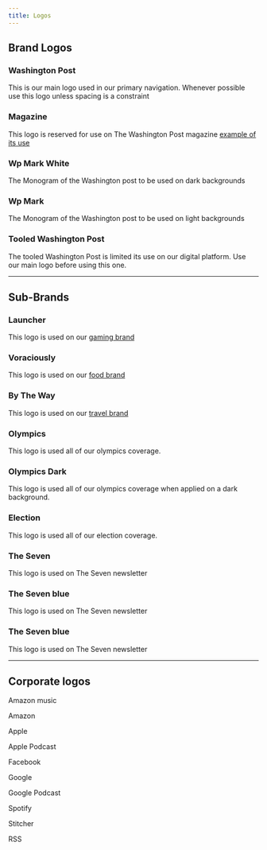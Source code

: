 ```yaml
---
title: Logos
---
```




## Brand Logos
<div className="square pa-xs">

### Washington Post
This is our main logo used in our primary navigation. Whenever possible use this logo unless spacing 
is a constraint
<div className="mt-sm">
<WashingtonPost/>
</div>
</div>

<div className="square pa-xs">

### Magazine
This logo is reserved for use on The Washington Post magazine [example of its use](https://www.washingtonpost.com/magazine/2021/11/08/why-are-so-many-people-so-cruel-their-dogs/?itid=sf_lifestyle-magazine)
<div className="bg-offblack mt-sm pa-sm">
    <WashingtonPostMag/>
</div>
</div>

<div className="square pa-xs">

### Wp Mark White
The Monogram of the Washington post to be used on dark backgrounds
<div className="minimize bg-offblack pa-sm">
<WPMarkWhite/>
</div>
</div>

<div className="square pa-xs">

### Wp Mark
The Monogram of the Washington post to be used on light backgrounds
<div className="minimize pa-sm">
<WPMark/>
</div>
</div>

<div className="square pa-xs">

### Tooled Washington Post
The tooled Washington Post is limited its use on our digital platform. Use our main logo before using this one.
<div className="minimize pa-sm">
<TooledWashingtonPost/>
</div>
</div>



---
## Sub-Brands

<div className="square pa-xs">

### Launcher
This logo is used on our [gaming brand](https://www.washingtonpost.com/video-games/)
<div style={{backgroundColor:'rgb(29,120,142)'}} className="square mt-sm pa-sm">
    <Launcher/>
</div>
</div>

<div className="square pa-xs">

### Voraciously
This logo is used on our [food brand](https://www.washingtonpost.com/news/voraciously)

<div style={{backgroundColor:'#ead94e'}} className="square mt-sm pa-sm">
    <Voraciously/>
</div>
</div>

<div className="square pa-xs">

### By The Way
This logo is used on our [travel brand](https://www.washingtonpost.com/travel/)

<div style={{backgroundColor:'#F8EDD6'}} className="square mt-sm pa-sm">
    <BTW/>
</div>
</div>


<div className="square pa-xs">

### Olympics
This logo is used all of our olympics coverage.

<div className="square minimize mt-sm pa-sm">
    <Olympics/>
</div>
</div>

<div className="square pa-xs">

### Olympics Dark
This logo is used all of our olympics coverage when applied on a dark background.

<div className="square bg-offblack minimize mt-sm pa-sm">
    <OlympicsDark/>
</div>
</div>

<div className="square pa-xs">

### Election
This logo is used all of our election coverage.

<div className="square minimize mt-sm pa-sm">
   <Election/>
</div>
</div>

<div className="square pa-xs">

### The Seven
This logo is used on The Seven newsletter

<div className="square minimize mt-sm pa-sm">
   <TheSeven/>
</div>
</div>

<div className="square pa-xs">

### The Seven blue
This logo is used on The Seven newsletter

<div className="bg-gray-dark square minimize mt-sm pa-sm">
   <TheSevenBlue/>
</div>
</div>

<div className="square pa-xs">

### The Seven blue
This logo is used on The Seven newsletter

<div className="bg-gray-dark square minimize mt-sm pa-sm">
   <TheSevenBlack/>
</div>
</div>

---
## Corporate logos
<div className="minimize square token-grid">
    <div>
        <p className="mb-sm">Amazon music</p>
        <AmazonMusic/>
    </div>
    <div>
        <p className="mb-sm">Amazon</p>
        <Amazon/>
    </div>
    <div>
        <p className="mb-sm">Apple</p>
        <Apple/>
    </div>
    <div>
        <p className="mb-sm">Apple Podcast</p>
        <ApplePodcast/>
    </div>
    <div>
        <p className="mb-sm">Facebook</p>
        <Facebook/>
    </div>
    <div>
        <p className="mb-sm">Google</p>
        <Google/>
    </div>
    <div>
        <p className="mb-sm">Google Podcast</p>
        <GooglePodcast/>
    </div>
    <div>
        <p className="mb-sm">Spotify</p>
        <Spotify/>
    </div>
    <div className="square">
        <p className="mb-sm">Stitcher</p>
        <Stitcher/>
    </div>
    <div className="square">
        <p className="mb-sm">RSS</p>
        <RSS/>
    </div>
</div>
